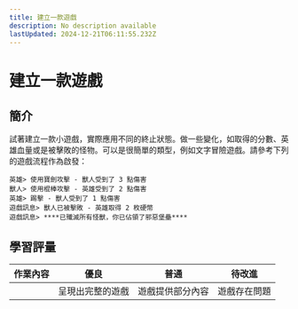 ```yaml
---
title: 建立一款遊戲
description: No description available
lastUpdated: 2024-12-21T06:11:55.232Z
---
```


# 建立一款遊戲

## 簡介

試著建立一款小遊戲，實際應用不同的終止狀態。做一些變化，如取得的分數、英雄血量或是被擊敗的怪物。可以是很簡單的類型，例如文字冒險遊戲。請參考下列的遊戲流程作為啟發：

```
英雄> 使用寶劍攻擊 - 獸人受到了 3 點傷害
獸人> 使用棍棒攻擊 - 英雄受到了 2 點傷害
英雄> 踢擊 - 獸人受到了 1 點傷害
遊戲訊息> 獸人已被擊敗 - 英雄取得 2 枚硬幣
遊戲訊息> ****已殲滅所有怪獸，你已佔領了邪惡堡壘****
```

## 學習評量

| 作業內容 | 優良             | 普通             | 待改進       |
| -------- | ---------------- | ---------------- | ------------ |
|          | 呈現出完整的遊戲 | 遊戲提供部分內容 | 遊戲存在問題 |

